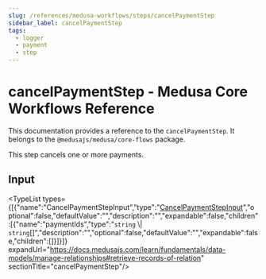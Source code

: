 ```yaml
---
slug: /references/medusa-workflows/steps/cancelPaymentStep
sidebar_label: cancelPaymentStep
tags:
  - logger
  - payment
  - step
---
```



# cancelPaymentStep - Medusa Core Workflows Reference

This documentation provides a reference to the `cancelPaymentStep`. It belongs to the `@medusajs/medusa/core-flows` package.

This step cancels one or more payments.

## Input

<TypeList types={[{"name":"CancelPaymentStepInput","type":"[CancelPaymentStepInput](../../../../types/core_flows.CancelPaymentStepInput/page.mdx)","optional":false,"defaultValue":"","description":"","expandable":false,"children":[{"name":"paymentIds","type":"`string` \\| `string`[]","description":"","optional":false,"defaultValue":"","expandable":false,"children":[]}]}]} expandUrl="https://docs.medusajs.com/learn/fundamentals/data-models/manage-relationships#retrieve-records-of-relation" sectionTitle="cancelPaymentStep"/>
